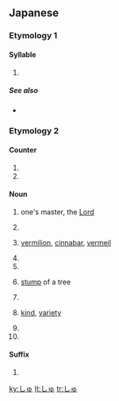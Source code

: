 ==Japanese==

===Etymology 1===

====Syllable====
{{ja-syllable}}

# {{ja-kana-def}}

=====See also=====
* {{list:Hiragana/ja}}

===Etymology 2===

====Counter====
{{ja-pos|counter}}

# {{ja-def|首}}
# {{ja-def|株}}

====Noun====
{{ja-noun}}

# {{ja-def|主}} one's master, the [[Lord]]
# {{ja-def|守}}
# {{ja-def|朱}} [[vermilion]], [[cinnabar]], [[vermeil]]
# {{ja-def|取}}
# {{ja-def|首}}
# {{ja-def|株}} [[stump]] of a tree
# {{ja-def|衆}}
# {{ja-def|種}} [[kind]], [[variety]]
# {{ja-def|銖|朱}}
# {{ja-def|趣}}

====Suffix====
{{ja-pos|suffix}}

# {{ja-def|衆}}

[[ky:しゅ]]
[[lt:しゅ]]
[[tr:しゅ]]
